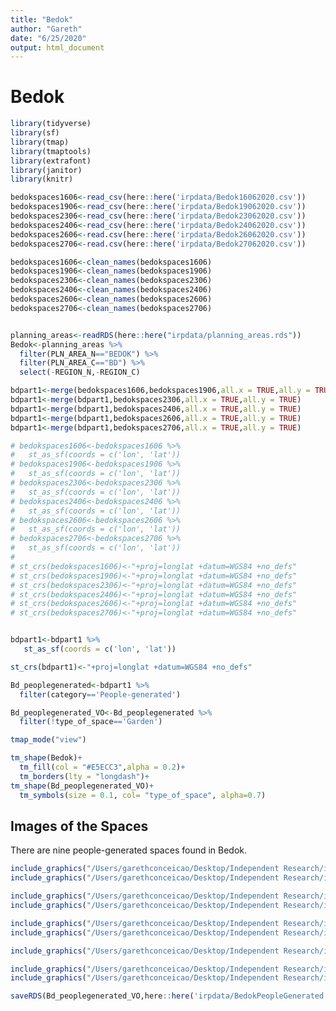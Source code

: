 ```yaml
---
title: "Bedok"
author: "Gareth"
date: "6/25/2020"
output: html_document
---
```


# Bedok


```r
library(tidyverse)
library(sf)
library(tmap)
library(tmaptools)
library(extrafont)
library(janitor)
library(knitr)
```


```r
bedokspaces1606<-read_csv(here::here('irpdata/Bedok16062020.csv'))
bedokspaces1906<-read_csv(here::here('irpdata/Bedok19062020.csv'))
bedokspaces2306<-read_csv(here::here('irpdata/Bedok23062020.csv'))
bedokspaces2406<-read_csv(here::here('irpdata/Bedok24062020.csv'))
bedokspaces2606<-read.csv(here::here('irpdata/Bedok26062020.csv'))
bedokspaces2706<-read.csv(here::here('irpdata/Bedok27062020.csv'))

bedokspaces1606<-clean_names(bedokspaces1606)
bedokspaces1906<-clean_names(bedokspaces1906)
bedokspaces2306<-clean_names(bedokspaces2306)
bedokspaces2406<-clean_names(bedokspaces2406)
bedokspaces2606<-clean_names(bedokspaces2606)
bedokspaces2706<-clean_names(bedokspaces2706)


planning_areas<-readRDS(here::here("irpdata/planning_areas.rds"))
Bedok<-planning_areas %>% 
  filter(PLN_AREA_N=="BEDOK") %>% 
  filter(PLN_AREA_C=="BD") %>% 
  select(-REGION_N,-REGION_C)
```


```r
bdpart1<-merge(bedokspaces1606,bedokspaces1906,all.x = TRUE,all.y = TRUE) 
bdpart1<-merge(bdpart1,bedokspaces2306,all.x = TRUE,all.y = TRUE)
bdpart1<-merge(bdpart1,bedokspaces2406,all.x = TRUE,all.y = TRUE)
bdpart1<-merge(bdpart1,bedokspaces2606,all.x = TRUE,all.y = TRUE)
bdpart1<-merge(bdpart1,bedokspaces2706,all.x = TRUE,all.y = TRUE)
```

```r
# bedokspaces1606<-bedokspaces1606 %>% 
#   st_as_sf(coords = c('lon', 'lat'))
# bedokspaces1906<-bedokspaces1906 %>% 
#   st_as_sf(coords = c('lon', 'lat'))
# bedokspaces2306<-bedokspaces2306 %>% 
#   st_as_sf(coords = c('lon', 'lat'))
# bedokspaces2406<-bedokspaces2406 %>% 
#   st_as_sf(coords = c('lon', 'lat'))
# bedokspaces2606<-bedokspaces2606 %>% 
#   st_as_sf(coords = c('lon', 'lat'))
# bedokspaces2706<-bedokspaces2706 %>% 
#   st_as_sf(coords = c('lon', 'lat'))
# 
# st_crs(bedokspaces1606)<-"+proj=longlat +datum=WGS84 +no_defs"
# st_crs(bedokspaces1906)<-"+proj=longlat +datum=WGS84 +no_defs"
# st_crs(bedokspaces2306)<-"+proj=longlat +datum=WGS84 +no_defs"
# st_crs(bedokspaces2406)<-"+proj=longlat +datum=WGS84 +no_defs"
# st_crs(bedokspaces2606)<-"+proj=longlat +datum=WGS84 +no_defs"
# st_crs(bedokspaces2706)<-"+proj=longlat +datum=WGS84 +no_defs"


bdpart1<-bdpart1 %>% 
   st_as_sf(coords = c('lon', 'lat'))

st_crs(bdpart1)<-"+proj=longlat +datum=WGS84 +no_defs"
```

```r
Bd_peoplegenerated<-bdpart1 %>% 
  filter(category=='People-generated')

Bd_peoplegenerated_VO<-Bd_peoplegenerated %>% 
  filter(!type_of_space=='Garden')
```


```r
tmap_mode("view")

tm_shape(Bedok)+
  tm_fill(col = "#E5ECC3",alpha = 0.2)+
  tm_borders(lty = "longdash")+
tm_shape(Bd_peoplegenerated_VO)+
  tm_symbols(size = 0.1, col= "type_of_space", alpha=0.7)
```

## Images of the Spaces

There are nine people-generated spaces found in Bedok. 


```r
include_graphics("/Users/garethconceicao/Desktop/Independent Research/irp/irp/irpdata/Bedok People Generated/BD_O_01.jpg",dpi = 72)
include_graphics("/Users/garethconceicao/Desktop/Independent Research/irp/irp/irpdata/Bedok People Generated/BD_O_02.jpg",dpi = 72)
```


```r
include_graphics("/Users/garethconceicao/Desktop/Independent Research/irp/irp/irpdata/Bedok People Generated/BD_O_06.jpg",dpi = 72)
include_graphics("/Users/garethconceicao/Desktop/Independent Research/irp/irp/irpdata/Bedok People Generated/BD_O_07.jpg",dpi = 72)
```


```r
include_graphics("/Users/garethconceicao/Desktop/Independent Research/irp/irp/irpdata/Bedok People Generated/BD_O_03.jpg",dpi = 72)
include_graphics("/Users/garethconceicao/Desktop/Independent Research/irp/irp/irpdata/Bedok People Generated/BD_O_04.jpg",dpi = 72)
```


```r
include_graphics("/Users/garethconceicao/Desktop/Independent Research/irp/irp/irpdata/Bedok People Generated/BD_O_05.jpg",dpi = 72)
```

```r
include_graphics("/Users/garethconceicao/Desktop/Independent Research/irp/irp/irpdata/Bedok People Generated/BD_V_03.jpg",dpi = 72)
include_graphics("/Users/garethconceicao/Desktop/Independent Research/irp/irp/irpdata/Bedok People Generated/BD_V_09.jpg",dpi = 72)
```


```r
saveRDS(Bd_peoplegenerated_VO,here::here('irpdata/BedokPeopleGenerated.rds'))
```


